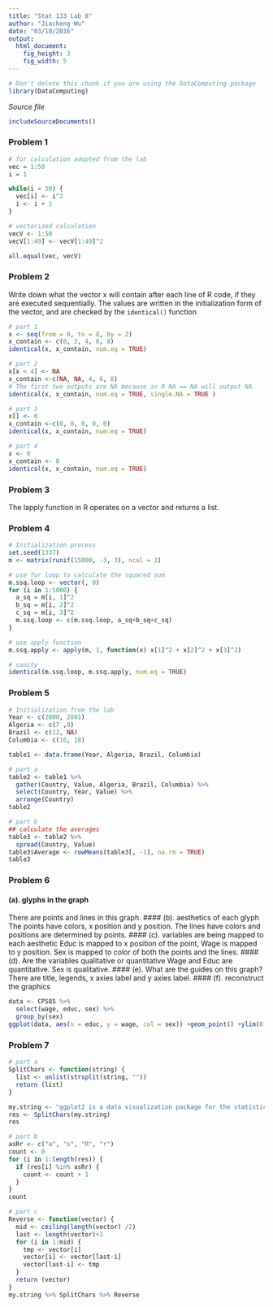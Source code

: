 ```yaml
---
title: "Stat 133 Lab 8"
author: "Jiacheng Wu"
date: "03/10/2016"
output: 
  html_document:
    fig_height: 3
    fig_width: 5
---
```

<!-- Don't edit in between this line and the one below -->
```r
# Don't delete this chunk if you are using the DataComputing package
library(DataComputing)
```
*Source file* 
```r
includeSourceDocuments()
```
<!-- Don't edit the material above this line -->

### Problem 1
```r
# for calculation adopted from the lab
vec = 1:50
i = 1

while(i < 50) {
  vec[i] <- i^2
  i <- i + 1
}

# vectorized calculation
vecV <- 1:50
vecV[1:49] <- vecV[1:49]^2

all.equal(vec, vecV)

```

### Problem 2
Write down what the vector x will contain after each line of R code, if they are executed sequentially.
The values are written in the initialization form of the vector, and are checked by the `identical()` function
```r
# part 1
x <- seq(from = 0, to = 8, by = 2)
x_contain <- c(0, 2, 4, 6, 8)
identical(x, x_contain, num.eq = TRUE)

# part 2
x[x < 4] <- NA
x_contain <-c(NA, NA, 4, 6, 8)
# The first two outputs are NA because in R NA == NA will output NA
identical(x, x_contain, num.eq = TRUE, single.NA = TRUE )

# part 3
x[] <- 0
x_contain <-c(0, 0, 0, 0, 0)
identical(x, x_contain, num.eq = TRUE)

# part 4
x <- 0
x_contain <- 0
identical(x, x_contain, num.eq = TRUE)

```

### Problem 3
The lapply function in R operates on a vector and returns a list.

### Problem 4
```r
# Initialization process
set.seed(1337)
m <- matrix(runif(15000, -3, 3), ncol = 3)

# use for loop to calculate the squared sum
m.ssq.loop <- vector(, 0)
for (i in 1:5000) {
  a_sq = m[i, 1]^2
  b_sq = m[i, 2]^2
  c_sq = m[i, 3]^2
  m.ssq.loop <- c(m.ssq.loop, a_sq+b_sq+c_sq)
}

# use apply function 
m.ssq.apply <- apply(m, 1, function(x) x[1]^2 + x[2]^2 + x[3]^2)

# sanity
identical(m.ssq.loop, m.ssq.apply, num.eq = TRUE)
```

### Problem 5
```r
# Initialization from the lab
Year <- c(2000, 2001)
Algeria <- c(7 ,9)
Brazil <- c(12, NA)
Columbia <- c(16, 18)

table1 <- data.frame(Year, Algeria, Brazil, Columbia)

# part a
table2 <- table1 %>%
  gather(Country, Value, Algeria, Brazil, Columbia) %>%
  select(Country, Year, Value) %>%
  arrange(Country)
table2

# part b
## calculate the averages
table3 <- table2 %>%
  spread(Country, Value)
table3$Average <- rowMeans(table3[, -1], na.rm = TRUE)
table3
```

### Problem 6

#### (a). glyphs in the graph
There are points and lines in this graph.
#### (b). aesthetics of each glyph
The points have colors, x position and y position. The lines have colors and positions are determined by points.
#### (c). variables are being mapped to each aesthetic
Educ is mapped to x position of the point, Wage is mapped to y position. Sex is mapped to color of both the points and the lines.
#### (d). Are the variables qualitative or quantitative
Wage and Educ are quantitative. Sex is qualitative.
#### (e). What are the guides on this graph?
There are title, legends, x axies label and y axies label.
#### (f). reconstruct the graphics
```r
data <- CPS85 %>%
  select(wage, educ, sex) %>%
  group_by(sex)
ggplot(data, aes(x = educ, y = wage, col = sex)) +geom_point() +ylim(0, 15) + geom_smooth(method = "lm") + ggtitle("Wage vs. Education in CPS85")
```

### Problem 7
```r
# part a
SplitChars <- function(string) {
  list <- unlist(strsplit(string, ""))
  return (list)
}

my.string <- "ggplot2 is a data visualization package for the statistical programming language R"
res <- SplitChars(my.string)
res

# part b
asRr <- c("a", "s", "R", "r")
count <- 0
for (i in 1:length(res)) {
  if (res[i] %in% asRr) {
    count <- count + 1
  }
}
count

# part c
Reverse <- function(vector) {
  mid <- ceiling(length(vector) /2)
  last <- length(vector)+1
  for (i in 1:mid) {
    tmp <- vector[i]
    vector[i] <- vector[last-i]
    vector[last-i] <- tmp
  }
  return (vector)
}
my.string %>% SplitChars %>% Reverse
```
